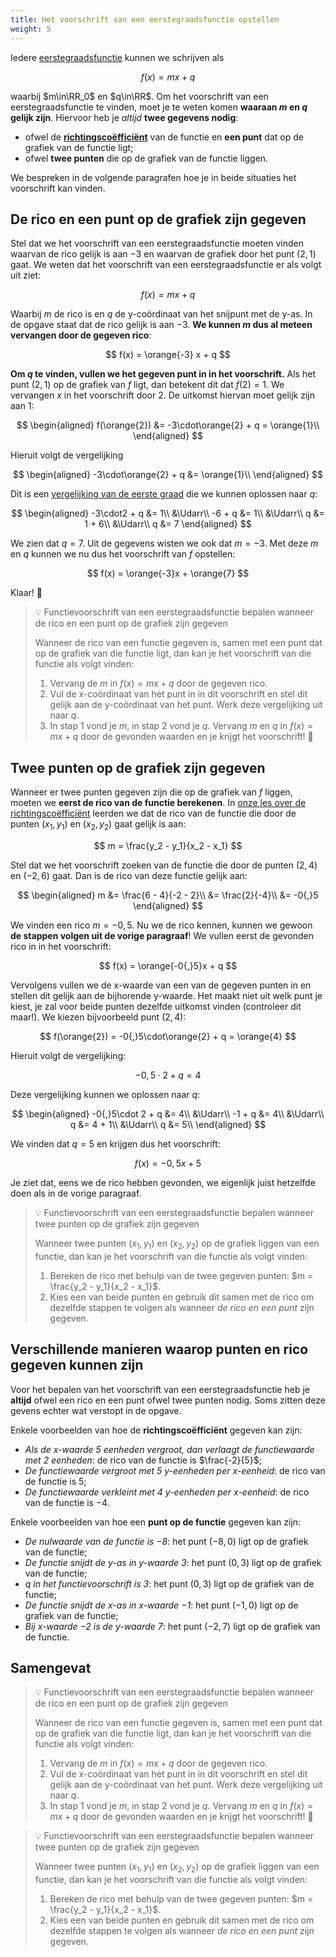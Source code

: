 ```yaml
---
title: Het voorschrift van een eerstegraadsfunctie opstellen
weight: 5
---
```


Iedere [eerstegraadsfunctie](../intro) kunnen we schrijven als

$$
f(x) = mx + q
$$

waarbij $m\in\RR_0$ en $q\in\RR$. Om het voorschrift van een eerstegraadsfunctie te vinden, moet je te weten komen **waaraan $m$ en $q$ gelijk zijn**. Hiervoor heb je *altijd* **twee gegevens nodig**:

- ofwel de **[richtingscoëfficiënt](../rico)** van de functie en **een punt** dat op de grafiek van de functie ligt;
- ofwel **twee punten** die op de grafiek van de functie liggen.

We bespreken in de volgende paragrafen hoe je in beide situaties het voorschrift kan vinden.

## De rico en een punt op de grafiek zijn gegeven

Stel dat we het voorschrift van een eerstegraadsfunctie moeten vinden waarvan de rico gelijk is aan $-3$ en waarvan de grafiek door het punt $(2, 1)$ gaat. We weten dat het voorschrift van een eerstegraadsfunctie er als volgt uit ziet:

$$
f(x) = mx + q
$$

Waarbij $m$ de rico is en $q$ de y-coördinaat van het snijpunt met de y-as. In de opgave staat dat de rico gelijk is aan $-3$. **We kunnen $m$ dus al meteen vervangen door de gegeven rico**:

$$
f(x) = \orange{-3} x + q
$$

**Om $q$ te vinden, vullen we het gegeven punt in in het voorschrift.** Als het punt $(2, 1)$ op de grafiek van $f$ ligt, dan betekent dit dat $f(2)=1$. We vervangen $x$ in het voorschrift door $2$. De uitkomst hiervan moet gelijk zijn aan $1$:

$$
\begin{aligned}
f(\orange{2}) &= -3\cdot\orange{2} + q = \orange{1}\\
\end{aligned}
$$

Hieruit volgt de vergelijking

$$
\begin{aligned}
-3\cdot\orange{2} + q &= \orange{1}\\
\end{aligned}
$$

Dit is een [vergelijking van de eerste graad](../../1g_vgl/intro) die we kunnen oplossen naar $q$:

$$
\begin{aligned}
-3\cdot2 + q &= 1\\
&\Udarr\\
-6 + q &= 1\\
&\Udarr\\
q &= 1 + 6\\
&\Udarr\\
q &= 7
\end{aligned}
$$

We zien dat $q=7$. Uit de gegevens wisten we ook dat $m=-3$. Met deze $m$ en $q$ kunnen we nu dus het voorschrift van $f$ opstellen:

$$
f(x) = \orange{-3}x + \orange{7}
$$

Klaar! 🥳

> 💡 Functievoorschrift van een eerstegraadsfunctie bepalen wanneer de rico en een punt op de grafiek zijn gegeven
>
> Wanneer de rico van een functie gegeven is, samen met een punt dat op de grafiek van die functie ligt, dan kan je het voorschrift van die functie als volgt vinden:
>
> 1. Vervang de $m$ in $f(x) = mx + q$ door de gegeven rico.
> 2. Vul de x-coördinaat van het punt in in dit voorschrift en stel dit gelijk aan de y-coördinaat van het punt. Werk deze vergelijking uit naar $q$.
> 3. In stap 1 vond je $m$, in stap 2 vond je $q$. Vervang $m$ en $q$ in $f(x) = mx + q$ door de gevonden waarden en je krijgt het voorschrift! 🙌


<RicoPunt/>

## Twee punten op de grafiek zijn gegeven

Wanneer er twee punten gegeven zijn die op de grafiek van $f$ liggen, moeten we **eerst de rico van de functie berekenen**. In [onze les over de richtingscoëfficiënt](../rico#de-rico-van-een-rechte-door-twee-punten-berekenen) leerden we dat de rico van de functie die door de punten $(x_1, y_1)$ en $(x_2, y_2)$ gaat gelijk is aan:

$$
m = \frac{y_2 - y_1}{x_2 - x_1}
$$

Stel dat we het voorschrift zoeken van de functie die door de punten $(2, 4)$ en $(-2, 6)$ gaat. Dan is de rico van deze functie gelijk aan:

$$
\begin{aligned}
m &= \frac{6 - 4}{-2 - 2}\\
  &= \frac{2}{-4}\\
  &= -0{,}5
\end{aligned}
$$

We vinden een rico $m=-0{,}5$. Nu we de rico kennen, kunnen we gewoon **de stappen volgen uit de vorige paragraaf**! We vullen eerst de gevonden rico in in het voorschrift:

$$
f(x) = \orange{-0{,}5}x + q
$$

Vervolgens vullen we de x-waarde van een van de gegeven punten in en stellen dit gelijk aan de bijhorende y-waarde. Het maakt niet uit welk punt je kiest, je zal voor beide punten dezelfde uitkomst vinden <Mute>(controleer dit maar!)</Mute>. We kiezen bijvoorbeeld punt $(2, 4)$:

$$
f(\orange{2}) = -0{,}5\cdot\orange{2} + q = \orange{4}
$$

Hieruit volgt de vergelijking:

$$
-0{,}5\cdot 2 + q = 4
$$

Deze vergelijking kunnen we oplossen naar $q$:

$$
\begin{aligned}
-0{,}5\cdot 2 + q &= 4\\
&\Udarr\\
-1 + q &= 4\\
&\Udarr\\
q &= 4 + 1\\
&\Udarr\\
q &= 5\\
\end{aligned}
$$

We vinden dat $q=5$ en krijgen dus het voorschrift:

$$
f(x) = -0{,}5x + 5
$$

Je ziet dat, eens we de rico hebben gevonden, we eigenlijk juist hetzelfde doen als in de vorige paragraaf.

> 💡 Functievoorschrift van een eerstegraadsfunctie bepalen wanneer twee punten op de grafiek zijn gegeven
>
> Wanneer twee punten $(x_1, y_1)$ en $(x_2, y_2)$ op de grafiek liggen van een functie, dan kan je het voorschrift van die functie als volgt vinden:
>
> 1. Bereken de rico met behulp van de twee gegeven punten: $m = \frac{y_2 - y_1}{x_2 - x_1}$.
> 2. Kies een van beide punten en gebruik dit samen met de rico om dezelfde stappen te volgen als wanneer *de rico en een punt* zijn gegeven.

<RicoTweePunten/>

## Verschillende manieren waarop punten en rico gegeven kunnen zijn

Voor het bepalen van het voorschrift van een eerstegraadsfunctie heb je **altijd** ofwel een rico en een punt ofwel twee punten nodig. Soms zitten deze gevens echter wat verstopt in de opgave.

Enkele voorbeelden van hoe de **richtingscoëfficiënt** gegeven kan zijn:

- *Als de x-waarde 5 eenheden vergroot, dan verlaagt de functiewaarde met 2 eenheden*: de rico van de functie is $\frac{-2}{5}$;
- *De functiewaarde vergroot met $5$ y-eenheden per x-eenheid*: de rico van de functie is $5$;
- *De functiewaarde verkleint met $4$ y-eenheden per x-eenheid*: de rico van de functie is $-4$.

Enkele voorbeelden van hoe een **punt op de functie** gegeven kan zijn:

- *De nulwaarde van de functie is $-8$*: het punt $(-8, 0)$ ligt op de grafiek van de functie;
- *De functie snijdt de y-as in y-waarde $3$*: het punt $(0, 3)$ ligt op de grafiek van de functie;
- *$q$ in het functievoorschrift is $3$*: het punt $(0, 3)$ ligt op de grafiek van de functie;
- *De functie snijdt de x-as in x-waarde $-1$*: het punt $(-1, 0)$ ligt op de grafiek van de functie;
- *Bij x-waarde $-2$ is de y-waarde $7$*: het punt $(-2, 7)$ ligt op de grafiek van de functie.


## Samengevat

> 💡 Functievoorschrift van een eerstegraadsfunctie bepalen wanneer de rico en een punt op de grafiek zijn gegeven
>
> Wanneer de rico van een functie gegeven is, samen met een punt dat op de grafiek van die functie ligt, dan kan je het voorschrift van die functie als volgt vinden:
>
> 1. Vervang de $m$ in $f(x) = mx + q$ door de gegeven rico.
> 2. Vul de x-coördinaat van het punt in in dit voorschrift en stel dit gelijk aan de y-coördinaat van het punt. Werk deze vergelijking uit naar $q$.
> 3. In stap 1 vond je $m$, in stap 2 vond je $q$. Vervang $m$ en $q$ in $f(x) = mx + q$ door de gevonden waarden en je krijgt het voorschrift! 🙌

> 💡 Functievoorschrift van een eerstegraadsfunctie bepalen wanneer twee punten op de grafiek zijn gegeven
>
> Wanneer twee punten $(x_1, y_1)$ en $(x_2, y_2)$ op de grafiek liggen van een functie, dan kan je het voorschrift van die functie als volgt vinden:
>
> 1. Bereken de rico met behulp van de twee gegeven punten: $m = \frac{y_2 - y_1}{x_2 - x_1}$.
> 2. Kies een van beide punten en gebruik dit samen met de rico om dezelfde stappen te volgen als wanneer *de rico en een punt* zijn gegeven.
